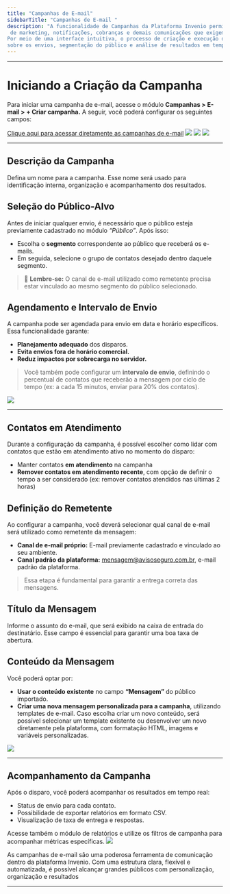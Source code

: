 ```yaml
---
title: "Campanhas de E-mail"
sidebarTitle: "Campanhas de E-mail "
description: "A funcionalidade de Campanhas da Plataforma Invenio permite o envio programado e massivo de mensagens por diversos canais, entre eles, o E-mail. Essa ferramenta é ideal para ações
 de marketing, notificações, cobranças e demais comunicações que exigem automação e organização.
Por meio de uma interface intuitiva, o processo de criação e execução de campanhas é realizado em etapas, garantindo controle total 
sobre os envios, segmentação do público e análise de resultados em tempo real."
---
```

---
# Iniciando a Criação da Campanha
Para iniciar uma campanha de e-mail, acesse o módulo **Campanhas > E-mail > + Criar campanha.**
A seguir, você poderá configurar os seguintes campos:

[Clique aqui para acessar diretamente as campanhas de e-mail](https://inveniocenter.robbu.global/painel/campanhas/email)
<img src="https://robbublob.blob.core.windows.net/docs/invenio-center/campanhas-email/campEmail1.png" />
<img src="https://robbublob.blob.core.windows.net/docs/invenio-center/campanhas-email/campEmail1.2.png" />
<img src="https://robbublob.blob.core.windows.net/docs/invenio-center/campanhas-email/campEmail1.3.png" />

---

## Descrição da Campanha
Defina um nome para a campanha. Esse nome será usado para identificação interna, organização e acompanhamento dos resultados.

## Seleção do Público-Alvo
Antes de iniciar qualquer envio, é necessário que o público esteja previamente 
cadastrado no módulo *“Público”*. Após isso:

- 	Escolha o **segmento** correspondente ao público que receberá os e-mails.
- 	Em seguida, selecione o grupo de contatos desejado dentro daquele segmento.

> 📌 **Lembre-se:** O canal de e-mail utilizado como remetente precisa estar vinculado ao mesmo segmento do público selecionado.

## Agendamento e Intervalo de Envio

A campanha pode ser agendada para envio em data e horário específicos. Essa funcionalidade garante:
-	**Planejamento adequado** dos disparos.
-	**Evita envios fora de horário comercial.**
-	**Reduz impactos por sobrecarga no servidor.**

>Você também pode configurar um **intervalo de envio**, definindo o percentual de contatos que receberão a mensagem por ciclo de tempo (ex: a cada 15 minutos, enviar para 20% dos contatos).

<img src="https://robbublob.blob.core.windows.net/docs/invenio-center/campanhas-email/CampEmail2.png" />

--- 

## Contatos em Atendimento
Durante a configuração da campanha, é possível escolher como lidar com contatos que estão
em atendimento ativo no momento do disparo:
-	Manter contatos **em atendimento** na campanha
-	**Remover contatos em atendimento recente**, com opção de definir o tempo a ser considerado (ex: remover contatos atendidos nas últimas 2 horas)

## Definição do Remetente
Ao configurar a campanha, você deverá selecionar qual canal de e-mail será utilizado
como remetente da mensagem:
-	**Canal de e-mail próprio:** E-mail previamente cadastrado e vinculado ao seu ambiente.
-	**Canal padrão da plataforma:** mensagem@avisoseguro.com.br, e-mail padrão da plataforma. 
>Essa etapa é fundamental para garantir a entrega correta das mensagens.

## Título da Mensagem
Informe o assunto do e-mail, que será exibido na caixa de entrada do destinatário. Esse campo é essencial para garantir uma boa taxa de abertura.

## Conteúdo da Mensagem
Você poderá optar por:

-	**Usar o conteúdo existente** no campo **“Mensagem”** do público importado.
-	**Criar uma nova mensagem personalizada para a campanha**, utilizando templates de e-mail.
Caso escolha criar um novo conteúdo, será possível selecionar um template existente
ou desenvolver um novo diretamente pela plataforma, com formatação HTML, imagens e variáveis personalizadas.

<img src="https://robbublob.blob.core.windows.net/docs/invenio-center/campanhas-email/campEmail3.png" />

---

## Acompanhamento da Campanha
Após o disparo, você poderá acompanhar os resultados em tempo real:
-	Status de envio para cada contato.
-	Possibilidade de exportar relatórios em formato CSV.
-	Visualização de taxa de entrega e respostas.

Acesse também o módulo de relatórios e utilize os filtros de campanha para acompanhar métricas específicas.
<img src="https://robbublob.blob.core.windows.net/docs/invenio-center/campanhas-email/campEmail4.png" />
<img src="" />

As campanhas de e-mail são uma poderosa ferramenta de comunicação dentro da plataforma Invenio. Com uma estrutura clara, flexível e automatizada, é possível alcançar grandes públicos com personalização, organização e resultados

---


